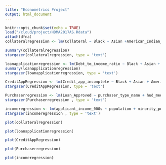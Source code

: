 ```yaml
---
title: "Econometrics Project"
output: html_document
---
```


```r
knitr::opts_chunk$set(echo = TRUE)
load("/cloud/project/HDMA2017AS.Rdata")
attach(dfna)
collateralregression <- lm(Collateral ~ Black + Asian +American_Indian_or_Alaska_Native + White + Male + Female + Hispanic_or_Latino + applicant_income_000s + loan_purpose_name + minority_population, data = dfna)

summary(collateralregression)
stargazer(collateralregression, type = 'text')


```
```r
loanapplicationregression <- lm(Debt_to_income_ratio ~ Black + Asian + American_Indian_or_Alaska_Native+ White + Male+ Female + Hispanic_or_Latino+ applicant_income_000s + loan_purpose_name + minority_population, data=dfna)
summary(loanapplicationregression)
stargazer(loanapplicationregression, type = 'text')

```
```r
CreditAppRegression <- lm(Credit_app_incomplete ~ Black + Asian + American_Indian_or_Alaska_Native + White + Male+ Female + Hispanic_or_Latino + applicant_income_000s + loan_purpose_name + minority_population, data=dfna)
stargazer(CreditAppRegression, type = 'text')
```

```r

Purchaserregression <- lm(Loan_Approved ~ purchaser_type_name + hud_median_family_income + Hispanic_or_Latino + Not_Hispanic_or_Latino + American_Indian_or_Alaska_Native + Asian + Black + Native_Hawaiian_or_P.Islander + loan_amount_000s + minority_population )
stargazer(Purchaserregression , type = 'text')

```


```r

incomeregression <- lm(applicant_income_000s ~ population + minority_population + White + Male + Female + Hispanic_or_Latino + Not_Hispanic_or_Latino + American_Indian_or_Alaska_Native + Asian + Black + Native_Hawaiian_or_P.Islander + purchaser_type_name + loan_purpose_name )
stargazer(incomeregression , type = 'text')

```

```r
plot(collateralregression)

```

```r
plot(loanapplicationregression)
```


```r
plot(CreditAppRegression)
```


```r
plot(Purchaserregression)
```


```r
plot(incomeregression)
```





